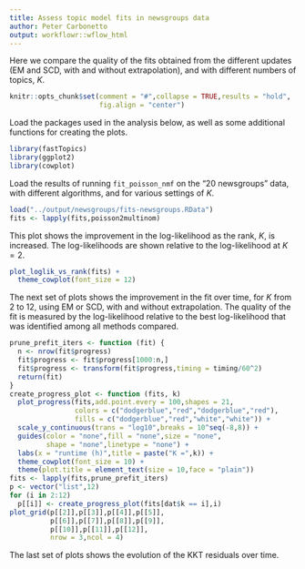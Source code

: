 ```yaml
---
title: Assess topic model fits in newsgroups data
author: Peter Carbonetto
output: workflowr::wflow_html
---
```


Here we compare the quality of the fits obtained from the different
updates (EM and SCD, with and without extrapolation), and with
different numbers of topics, $K$.

```r
knitr::opts_chunk$set(comment = "#",collapse = TRUE,results = "hold",
                      fig.align = "center")
```

Load the packages used in the analysis below, as well as some
additional functions for creating the plots.

```r
library(fastTopics)
library(ggplot2)
library(cowplot)
```

Load the results of running `fit_poisson_nmf` on the "20 newsgroups"
data, with different algorithms, and for various settings of $K$.

```r
load("../output/newsgroups/fits-newsgroups.RData")
fits <- lapply(fits,poisson2multinom)
```

This plot shows the improvement in the log-likelihood as the rank,
$K$, is increased. The log-likelihoods are shown relative to the
log-likelihood at $K = 2$. 

```r
plot_loglik_vs_rank(fits) +
  theme_cowplot(font_size = 12)
```

The next set of plots shows the improvement in the fit over time, for
$K$ from 2 to 12, using EM or SCD, with and without extrapolation. The
quality of the fit is measured by the log-likelihood relative to the
best log-likelihood that was identified among all methods compared.

```r
prune_prefit_iters <- function (fit) {
  n <- nrow(fit$progress)
  fit$progress <- fit$progress[1000:n,]
  fit$progress <- transform(fit$progress,timing = timing/60^2)
  return(fit)
}
create_progress_plot <- function (fits, k)
  plot_progress(fits,add.point.every = 100,shapes = 21,
                colors = c("dodgerblue","red","dodgerblue","red"),
                fills = c("dodgerblue","red","white","white")) +
  scale_y_continuous(trans = "log10",breaks = 10^seq(-8,8)) +
  guides(color = "none",fill = "none",size = "none",
         shape = "none",linetype = "none") +
  labs(x = "runtime (h)",title = paste("K =",k)) +
  theme_cowplot(font_size = 10) +
  theme(plot.title = element_text(size = 10,face = "plain"))
fits <- lapply(fits,prune_prefit_iters)
p <- vector("list",12)
for (i in 2:12)
  p[[i]] <- create_progress_plot(fits[dat$k == i],i)
plot_grid(p[[2]],p[[3]],p[[4]],p[[5]],
          p[[6]],p[[7]],p[[8]],p[[9]],
          p[[10]],p[[11]],p[[12]],
          nrow = 3,ncol = 4)
```

The last set of plots shows the evolution of the KKT residuals over
time.

```r
```
